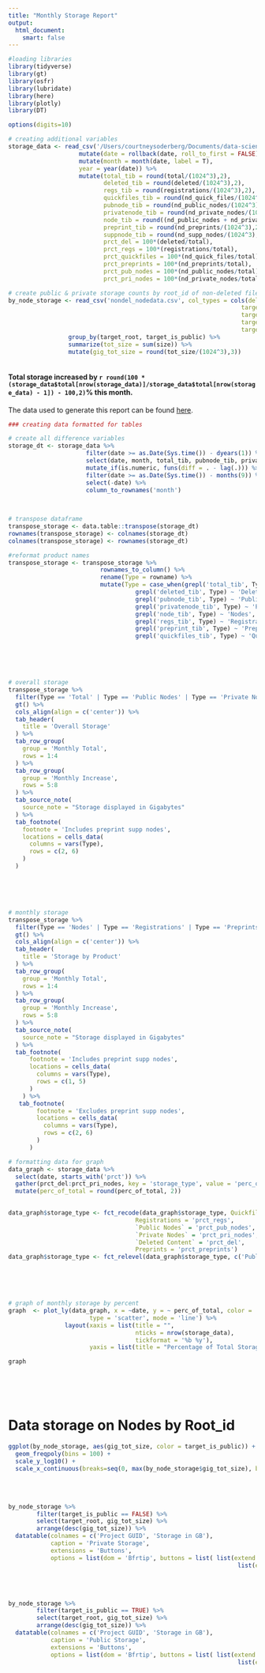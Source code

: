 ```yaml
---
title: "Monthly Storage Report"
output:
  html_document:
    smart: false 
---
```


```r
#loading libraries
library(tidyverse)
library(gt)
library(osfr)
library(lubridate)
library(here)
library(plotly)
library(DT)

options(digits=10)

# creating additional variables
storage_data <- read_csv('/Users/courtneysoderberg/Documents/data-science/Monthly_Reports/Data_Usage/osf_storage_metrics.csv', col_types = cols(date = col_datetime())) %>%
                    mutate(date = rollback(date, roll_to_first = FALSE)) %>%
                    mutate(month = month(date, label = T),
                    year = year(date)) %>%
                    mutate(total_tib = round(total/(1024^3),2),
                           deleted_tib = round(deleted/(1024^3),2),
                           regs_tib = round(registrations/(1024^3),2),
                           quickfiles_tib = round(nd_quick_files/(1024^3),2),
                           pubnode_tib = round(nd_public_nodes/(1024^3),2),
                           privatenode_tib = round(nd_private_nodes/(1024^3),2),
                           node_tib = round((nd_public_nodes + nd_private_nodes)/(1024^3),2),
                           preprint_tib = round(nd_preprints/(1024^3),2),
                           suppnode_tib = round(nd_supp_nodes/(1024^3),2),
                           prct_del = 100*(deleted/total),
                           prct_regs = 100*(registrations/total),
                           prct_quickfiles = 100*(nd_quick_files/total),
                           prct_preprints = 100*(nd_preprints/total),
                           prct_pub_nodes = 100*(nd_public_nodes/total),
                           prct_pri_nodes = 100*(nd_private_nodes/total))
```

```r

# create public & private storage counts by root_id of non-deleted files and nodes
by_node_storage <- read_csv('nondel_nodedata.csv', col_types = cols(deleted_on = col_skip(),
                                                                  target_object = col_skip(),
                                                                  target_type = col_skip(),
                                                                  target_is_fork = col_skip(),
                                                                  target_is_deleted = col_skip())) %>%
                 group_by(target_root, target_is_public) %>%
                 summarize(tot_size = sum(size)) %>%
                 mutate(gig_tot_size = round(tot_size/(1024^3),3))
                 
```


#### Total storage increased by `r round(100 * (storage_data$total[nrow(storage_data)]/storage_data$total[nrow(storage_data) - 1]) - 100,2)`% this month.

The data used to generate this report can be found [here](https://osf.io/a7w36/). 

```r
### creating data formatted for tables

# create all difference variables
storage_dt <- storage_data %>%
                      filter(date >= as.Date(Sys.time()) - dyears(1)) %>%
                      select(date, month, total_tib, pubnode_tib, privatenode_tib, deleted_tib, node_tib, preprint_tib, quickfiles_tib, regs_tib) %>%                    
                      mutate_if(is.numeric, funs(diff = . - lag(.))) %>%
                      filter(date >= as.Date(Sys.time()) - months(9)) %>%
                      select(-date) %>%
                      column_to_rownames('month')
                      
                      

# transpose dataframe
transpose_storage <- data.table::transpose(storage_dt)
rownames(transpose_storage) <- colnames(storage_dt)
colnames(transpose_storage) <- rownames(storage_dt)

#reformat product names
transpose_storage <- transpose_storage %>%
                          rownames_to_column() %>%
                          rename(Type = rowname) %>%
                          mutate(Type = case_when(grepl('total_tib', Type) ~ 'Total',
                                    grepl('deleted_tib', Type) ~ 'Deleted',
                                    grepl('pubnode_tib', Type) ~ 'Public Nodes',
                                    grepl('privatenode_tib', Type) ~ 'Private Nodes',
                                    grepl('node_tib', Type) ~ 'Nodes',
                                    grepl('regs_tib', Type) ~ 'Registrations',
                                    grepl('preprint_tib', Type) ~ 'Preprints',
                                    grepl('quickfiles_tib', Type) ~ 'Quickfiles'))
```

\
\
\


```r
# overall storage
transpose_storage %>% 
  filter(Type == 'Total' | Type == 'Public Nodes' | Type == 'Private Nodes' | Type == 'Deleted') %>%
  gt() %>%
  cols_align(align = c('center')) %>%
  tab_header(
    title = 'Overall Storage'
  ) %>%
  tab_row_group(
    group = 'Monthly Total',
    rows = 1:4
  ) %>%
  tab_row_group(
    group = 'Monthly Increase',
    rows = 5:8
  ) %>%
  tab_source_note(
    source_note = "Storage displayed in Gigabytes"
  ) %>%
  tab_footnote(
    footnote = 'Includes preprint supp nodes',
    locations = cells_data(
      columns = vars(Type),
      rows = c(2, 6)
    )
  )

```

\
\
\

```r
# monthly storage
transpose_storage %>% 
  filter(Type == 'Nodes' | Type == 'Registrations' | Type == 'Preprints' | Type == 'Quickfiles') %>%
  gt() %>%
  cols_align(align = c('center')) %>%
  tab_header(
    title = 'Storage by Product'
  ) %>%
  tab_row_group(
    group = 'Monthly Total',
    rows = 1:4
  ) %>%
  tab_row_group(
    group = 'Monthly Increase',
    rows = 5:8
  ) %>%
  tab_source_note(
    source_note = "Storage displayed in Gigabytes"
  ) %>%
  tab_footnote(
      footnote = 'Includes preprint supp nodes',
      locations = cells_data(
        columns = vars(Type),
        rows = c(1, 5)
      )
    ) %>%
   tab_footnote(
        footnote = 'Excludes preprint supp nodes',
        locations = cells_data(
          columns = vars(Type),
          rows = c(2, 6)
        )
      )
```


```r
# formatting data for graph
data_graph <- storage_data %>%
  select(date, starts_with('prct')) %>%
  gather(prct_del:prct_pri_nodes, key = 'storage_type', value = 'perc_of_total', factor_key = T) %>%
  mutate(perc_of_total = round(perc_of_total, 2))
  

data_graph$storage_type <- fct_recode(data_graph$storage_type, Quickfiles = 'prct_quickfiles',
                                    Registrations = 'prct_regs',
                                    `Public Nodes` = 'prct_pub_nodes',
                                    `Private Nodes` = 'prct_pri_nodes',
                                    `Deleted Content` = 'prct_del',
                                    Preprints = 'prct_preprints')
data_graph$storage_type <- fct_relevel(data_graph$storage_type, c('Public Nodes', 'Private Nodes', 'Preprints', 'Quickfiles', 'Registrations', 'Deleted Content'))
```

\
\
\

```r
# graph of monthly storage by percent
graph  <- plot_ly(data_graph, x = ~date, y = ~ perc_of_total, color =  ~storage_type, colors='Spectral',
                       type = 'scatter', mode = 'line') %>%
                layout(xaxis = list(title = "",
                                    nticks = nrow(storage_data),
                                    tickformat = '%b %y'),
                       yaxis = list(title = "Percentage of Total Storage"))

graph


```

\
\
\

# Data storage on Nodes by Root_id

```r
ggplot(by_node_storage, aes(gig_tot_size, color = target_is_public)) +
  geom_freqpoly(bins = 100) +
  scale_y_log10() +
  scale_x_continuous(breaks=seq(0, max(by_node_storage$gig_tot_size), by = 500))
```

\
\

```r
by_node_storage %>% 
        filter(target_is_public == FALSE) %>% 
        select(target_root, gig_tot_size) %>% 
        arrange(desc(gig_tot_size)) %>%
  datatable(colnames = c('Project GUID', 'Storage in GB'),
            caption = 'Private Storage',
            extensions = 'Buttons',  
            options = list(dom = 'Bfrtip', buttons = list( list(extend = 'collection', buttons = list(list(extend='csv',filename='reg_form_counts.csv'),
                                                                 list(extend='excel', filename = 'reg_form_counts.xlsx') ),text="Download"))))
```

\
\

```r
by_node_storage %>% 
        filter(target_is_public == TRUE) %>% 
        select(target_root, gig_tot_size) %>% 
        arrange(desc(gig_tot_size)) %>%
  datatable(colnames = c('Project GUID', 'Storage in GB'),
            caption = 'Public Storage',
            extensions = 'Buttons',  
            options = list(dom = 'Bfrtip', buttons = list( list(extend = 'collection', buttons = list(list(extend='csv',filename='reg_form_counts.csv'),
                                                                 list(extend='excel', filename = 'reg_form_counts.xlsx') ),text="Download"))))
```




